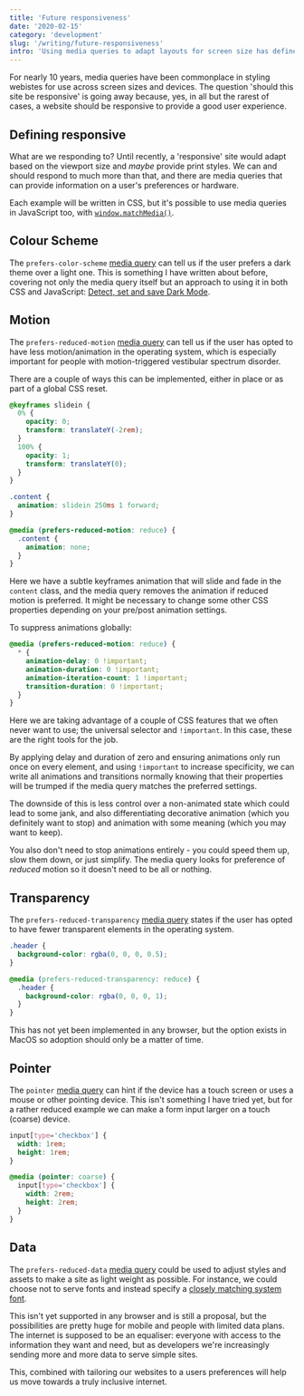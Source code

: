 ```yaml
---
title: 'Future responsiveness'
date: '2020-02-15'
category: 'development'
slug: '/writing/future-responsiveness'
intro: 'Using media queries to adapt layouts for screen size has defined responsive design for a long time, but now we can respond to more.'
---
```


For nearly 10 years, media queries have been commonplace in styling webistes for use across screen sizes and devices. The question 'should this site be responsive' is going away because, yes, in all but the rarest of cases, a website should be responsive to provide a good user experience.

## Defining responsive

What are we responding to? Until recently, a 'responsive' site would adapt based on the viewport size and _maybe_ provide print styles. We can and should respond to much more than that, and there are media queries that can provide information on a user's preferences or hardware.

Each example will be written in CSS, but it's possible to use media queries in JavaScript too, with [`window.matchMedia()`](https://developer.mozilla.org/en-US/docs/Web/API/Window/matchMedia).

## Colour Scheme

The `prefers-color-scheme` [media query](https://developer.mozilla.org/en-US/docs/Web/CSS/@media/prefers-color-scheme) can tell us if the user prefers a dark theme over a light one. This is something I have written about before, covering not only the media query itself but an approach to using it in both CSS and JavaScript: [Detect, set and save Dark Mode](/writing/detect-set-and-save-dark-mode).

## Motion

The `prefers-reduced-motion` [media query](https://developer.mozilla.org/en-US/docs/Web/CSS/@media/prefers-reduced-motion) can tell us if the user has opted to have less motion/animation in the operating system, which is especially important for people with motion-triggered vestibular spectrum disorder.

There are a couple of ways this can be implemented, either in place or as part of a global CSS reset.

```css
@keyframes slidein {
  0% {
    opacity: 0;
    transform: translateY(-2rem);
  }
  100% {
    opacity: 1;
    transform: translateY(0);
  }
}

.content {
  animation: slidein 250ms 1 forward;
}

@media (prefers-reduced-motion: reduce) {
  .content {
    animation: none;
  }
}
```

Here we have a subtle keyframes animation that will slide and fade in the `content` class, and the media query removes the animation if reduced motion is preferred. It might be necessary to change some other CSS properties depending on your pre/post animation settings.

To suppress animations globally:

```css
@media (prefers-reduced-motion: reduce) {
  * {
    animation-delay: 0 !important;
    animation-duration: 0 !important;
    animation-iteration-count: 1 !important;
    transition-duration: 0 !important;
  }
}
```

Here we are taking advantage of a couple of CSS features that we often never want to use; the universal selector and `!important`. In this case, these are the right tools for the job.

By applying delay and duration of zero and ensuring animations only run once on every element, and using `!important` to increase specificity, we can write all animations and transitions normally knowing that their properties will be trumped if the media query matches the preferred settings.

The downside of this is less control over a non-animated state which could lead to some jank, and also differentiating decorative animation (which you definitely want to stop) and animation with some meaning (which you may want to keep).

You also don't need to stop animations entirely - you could speed them up, slow them down, or just simplify. The media query looks for preference of _reduced_ motion so it doesn't need to be all or nothing.

## Transparency

The `prefers-reduced-transparency` [media query](https://developer.mozilla.org/en-US/docs/Web/CSS/@media/prefers-reduced-transparency) states if the user has opted to have fewer transparent elements in the operating system.

```css
.header {
  background-color: rgba(0, 0, 0, 0.5);
}

@media (prefers-reduced-transparency: reduce) {
  .header {
    background-color: rgba(0, 0, 0, 1);
  }
}
```

This has not yet been implemented in any browser, but the option exists in MacOS so adoption should only be a matter of time.

## Pointer

The `pointer` [media query](https://developer.mozilla.org/en-US/docs/Web/CSS/@media/pointer) can hint if the device has a touch screen or uses a mouse or other pointing device. This isn't something I have tried yet, but for a rather reduced example we can make a form input larger on a touch (coarse) device.

```css
input[type='checkbox'] {
  width: 1rem;
  height: 1rem;
}

@media (pointer: coarse) {
  input[type='checkbox'] {
    width: 2rem;
    height: 2rem;
  }
}
```

## Data

The `prefers-reduced-data` [media query](https://github.com/w3c/csswg-drafts/issues/2370) could be used to adjust styles and assets to make a site as light weight as possible. For instance, we could choose not to serve fonts and instead specify a [closely matching system font](https://meowni.ca/font-style-matcher/).

This isn't yet supported in any browser and is still a proposal, but the possibilities are pretty huge for mobile and people with limited data plans. The internet is supposed to be an equaliser: everyone with access to the information they want and need, but as developers we're increasingly sending more and more data to serve simple sites.

This, combined with tailoring our websites to a users preferences will help us move towards a truly inclusive internet.
